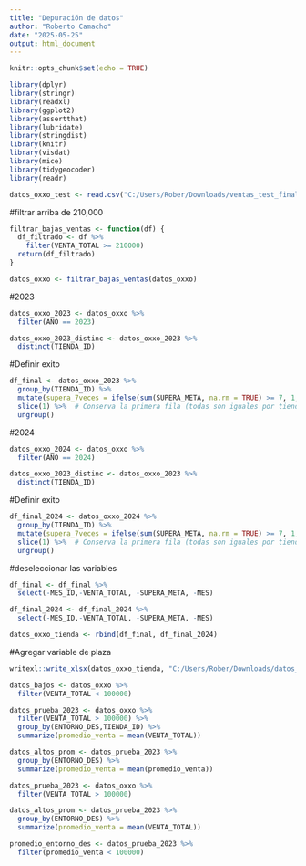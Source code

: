 ---
title: "Depuración de datos"
author: "Roberto Camacho"
date: "2025-05-25"
output: html_document
---

```{r setup, include=FALSE}
knitr::opts_chunk$set(echo = TRUE)
```

```{r}
library(dplyr)
library(stringr) 
library(readxl)
library(ggplot2) 
library(assertthat)
library(lubridate)
library(stringdist)
library(knitr)
library(visdat)
library(mice)
library(tidygeocoder)
library(readr)
```

```{r}
datos_oxxo_test <- read.csv("C:/Users/Rober/Downloads/ventas_test_final.csv")
```

#filtrar arriba de 210,000

```{r}
filtrar_bajas_ventas <- function(df) {
  df_filtrado <- df %>%
    filter(VENTA_TOTAL >= 210000)
  return(df_filtrado)
}
```

```{r}
datos_oxxo <- filtrar_bajas_ventas(datos_oxxo)
```

#2023

```{r}
datos_oxxo_2023 <- datos_oxxo %>%
  filter(AÑO == 2023)
```

```{r}
datos_oxxo_2023_distinc <- datos_oxxo_2023 %>%
  distinct(TIENDA_ID)
```


#Definir exito

```{r}
df_final <- datos_oxxo_2023 %>%
  group_by(TIENDA_ID) %>%
  mutate(supera_7veces = ifelse(sum(SUPERA_META, na.rm = TRUE) >= 7, 1, 0)) %>%
  slice(1) %>%  # Conserva la primera fila (todas son iguales por tienda)
  ungroup()
```

#2024

```{r}
datos_oxxo_2024 <- datos_oxxo %>%
  filter(AÑO == 2024)
```

```{r}
datos_oxxo_2023_distinc <- datos_oxxo_2023 %>%
  distinct(TIENDA_ID)
```

#Definir exito

```{r}
df_final_2024 <- datos_oxxo_2024 %>%
  group_by(TIENDA_ID) %>%
  mutate(supera_7veces = ifelse(sum(SUPERA_META, na.rm = TRUE) >= 7, 1, 0)) %>%
  slice(1) %>%  # Conserva la primera fila (todas son iguales por tienda)
  ungroup()
```

#deseleccionar las variables

```{r}
df_final <- df_final %>%
  select(-MES_ID,-VENTA_TOTAL, -SUPERA_META, -MES)

df_final_2024 <- df_final_2024 %>%
  select(-MES_ID,-VENTA_TOTAL, -SUPERA_META, -MES)
```

```{r}
datos_oxxo_tienda <- rbind(df_final, df_final_2024)
```

#Agregar variable de plaza

```{r}
writexl::write_xlsx(datos_oxxo_tienda, "C:/Users/Rober/Downloads/datos_oxxo_tienda.xlsx")
```


```{r}
datos_bajos <- datos_oxxo %>%
  filter(VENTA_TOTAL < 100000)

datos_prueba_2023 <- datos_oxxo %>%
  filter(VENTA_TOTAL > 100000) %>%
  group_by(ENTORNO_DES,TIENDA_ID) %>%
  summarize(promedio_venta = mean(VENTA_TOTAL))

datos_altos_prom <- datos_prueba_2023 %>%
  group_by(ENTORNO_DES) %>%
  summarize(promedio_venta = mean(promedio_venta))

```

```{r}
datos_prueba_2023 <- datos_oxxo %>%
  filter(VENTA_TOTAL > 100000)

datos_altos_prom <- datos_prueba_2023 %>%
  group_by(ENTORNO_DES) %>%
  summarize(promedio_venta = mean(VENTA_TOTAL))
```

```{r}
promedio_entorno_des <- datos_prueba_2023 %>%
  filter(promedio_venta < 100000)
```

